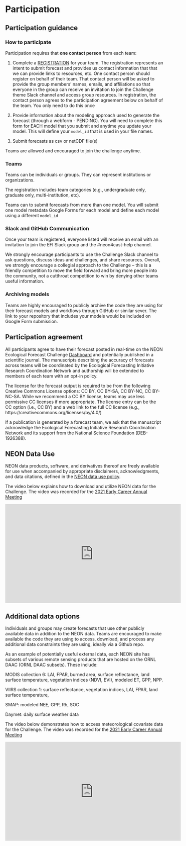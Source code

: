 # Participation

## Participation guidance

### How to participate

Participation requires that **one contact person** from each team:

1.  Complete a [REGISTRATION](https://nd.qualtrics.com/jfe/form/SV_9MJ29y2xNrBOjqZ){target="_blank"} for your team. The registration represents an intent to submit forecast and provides us contact information that that we can provide links to resources, etc. One contact person should register on behalf of their team. That contact person will be asked to provide the group members' names, emails, and affiliations so that everyone in the group can receive an invitation to join the Challenge theme Slack channel and access group resources. In registration, the contact person agrees to the participation agreement below on behalf of the team. You only need to do this once\

2.  Provide information about the modeling approach used to generate the forecast (through a webform - PENDING). You will need to complete this form for EACH model that you submit and anytime you update your model. This will define your `model_id` that is used in your file names.

3.  Submit forecasts as csv or netCDF file(s)

Teams are allowed and encouraged to join the challenge anytime.

### Teams

Teams can be individuals or groups. They can represent institutions or organizations.

The registration includes team categories (e.g., undergraduate only, graduate only, multi-institution, etc).

Teams can to submit forecasts from more than one model.  You will submit one model metadata Google Forms for each model and define each model using a different `model_id`

### Slack and GitHub Communication

Once your team is registered, everyone listed will receive an email with an invitation to join the EFI Slack group and the #neon4cast-help channel.

We strongly encourage participants to use the Challenge Slack channel to ask questions, discuss ideas and challenges, and share resources. Overall, we strongly encourage a collegial approach to the Challenge -- this is a friendly competition to move the field forward and bring more people into the community, not a cutthroat competition to win by denying other teams useful information.

### Archiving models

Teams are highly encouraged to publicly archive the code they are using for their forecast models and workflows through GitHub or similar sever. The link to your repository that includes your models would be included on Google Form submission.

## Participation agreement

All participants agree to have their forecast posted in real-time on the NEON Ecological Forecast Challenge [Dashboard](https://shiny.ecoforecast.org/){target="_blank"} and potentially published in a scientific journal. The manuscripts describing the accuracy of forecasts across teams will be coordinated by the Ecological Forecasting Initiative Research Coordination Network and authorship will be extended to members of each team with an opt-in policy.

The license for the forecast output is required to be from the following Creative Commons License options: CC BY, CC BY-SA, CC BY-NC, CC BY-NC-SA. While we recommend a CC BY license, teams may use less permissive CC licenses if more appropriate. The license entry can be the CC option (i.e., CC BY) and a web link to the full CC license (e.g., https://creativecommons.org/licenses/by/4.0/)

If a publication is generated by a forecast team, we ask that the manuscript acknowledge the Ecological Forecasting Initiative Research Coordination Network and its support from the National Science Foundation (DEB-1926388).

## NEON Data Use

NEON data products, software, and derivatives thereof are freely available for use when accompanied by appropriate disclaimers, acknowledgments, and data citations, defined in the [NEON data use policy](https://www.neonscience.org/data/about-data/data-policies){target="_blank"}.

The video below explains how to download and utilize NEON data for the Challenge. The video was recorded for the [2021 Early Career Annual Meeting](https://ecoforecast.org/ecological-forecasting-early-career-annual-meeting/){target="_blank"}

<iframe width="560" height="315" src="https://www.youtube.com/embed/DRDv7axBYGo" title="YouTube video player" frameborder="0" allow="accelerometer; autoplay; clipboard-write; encrypted-media; gyroscope; picture-in-picture" allowfullscreen>

</iframe>

## Additional data options

Individuals and groups may create forecasts that use other publicly available data in addition to the NEON data. Teams are encouraged to make available the code they are using to access, download, and process any additional data constraints they are using, ideally via a Github repo.

As an example of potentially useful external data, each NEON site has subsets of various remote sensing products that are hosted on the ORNL DAAC (ORNL DAAC subsets). These include:

MODIS collection 6: LAI, FPAR, burned area, surface reflectance, land surface temperature, vegetation indices (NDVI, EVI), modeled ET, GPP, NPP.

VIIRS collection 1: surface reflectance, vegetation indices, LAI, FPAR, land surface temperature,

SMAP: modeled NEE, GPP, Rh, SOC

Daymet: daily surface weather data

The video below demonstrates how to access meteorological covariate data for the Challenge. The video was recorded for the [2021 Early Career Annual Meeting](https://ecoforecast.org/ecological-forecasting-early-career-annual-meeting/){target="_blank"}

<iframe width="560" height="315" src="https://www.youtube.com/embed/D1n4q7nrFMw" title="YouTube video player" frameborder="0" allow="accelerometer; autoplay; clipboard-write; encrypted-media; gyroscope; picture-in-picture" allowfullscreen>

</iframe>

